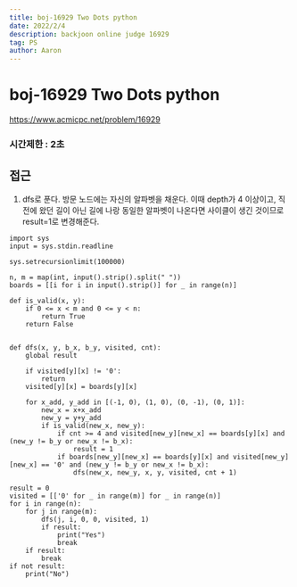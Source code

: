 ```yaml
---
title: boj-16929 Two Dots python
date: 2022/2/4
description: backjoon online judge 16929
tag: PS
author: Aaron
---
```


# boj-16929 Two Dots python

https://www.acmicpc.net/problem/16929

### 시간제한 : 2초

## 접근
1. dfs로 푼다. 방문 노드에는 자신의 알파벳을 채운다.
이때 depth가 4 이상이고, 직전에 왔던 길이 아닌 길에 나랑 동일한 알파벳이 나온다면
사이클이 생긴 것이므로 result=1로 변경해준다.
```
import sys
input = sys.stdin.readline

sys.setrecursionlimit(100000)

n, m = map(int, input().strip().split(" "))
boards = [[i for i in input().strip()] for _ in range(n)]

def is_valid(x, y):
    if 0 <= x < m and 0 <= y < n:
        return True
    return False


def dfs(x, y, b_x, b_y, visited, cnt):
    global result

    if visited[y][x] != '0':
        return
    visited[y][x] = boards[y][x]

    for x_add, y_add in [(-1, 0), (1, 0), (0, -1), (0, 1)]:
        new_x = x+x_add
        new_y = y+y_add
        if is_valid(new_x, new_y):
            if cnt >= 4 and visited[new_y][new_x] == boards[y][x] and (new_y != b_y or new_x != b_x):
                result = 1
            if boards[new_y][new_x] == boards[y][x] and visited[new_y][new_x] == '0' and (new_y != b_y or new_x != b_x):
                dfs(new_x, new_y, x, y, visited, cnt + 1)

result = 0
visited = [['0' for _ in range(m)] for _ in range(n)]
for i in range(n):
    for j in range(m):
        dfs(j, i, 0, 0, visited, 1)
        if result:
            print("Yes")
            break
    if result:
        break
if not result:
    print("No")
```
